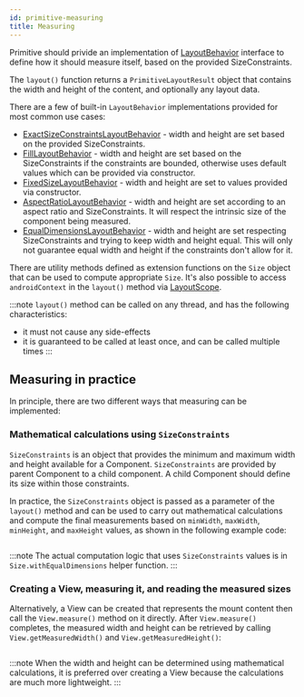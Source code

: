 ```yaml
---
id: primitive-measuring
title: Measuring
---
```


Primitive should privide an implementation of [LayoutBehavior](https://github.com/facebook/litho/blob/75655943f348c0347d534e6931fb53b2f7f16195/litho-rendercore-primitives/src/main/java/com/facebook/rendercore/primitives/LayoutBehavior.kt#L30) interface to define how it should measure itself, based on the provided SizeConstraints.

The `layout()` function returns a `PrimitiveLayoutResult` object that contains the width and height of the content, and optionally any layout data.

There are a few of built-in `LayoutBehavior` implementations provided for most common use cases:
 - [ExactSizeConstraintsLayoutBehavior](https://github.com/facebook/litho/blob/de470f73f816baedbcb85b23c70e93edad075bc8/litho-rendercore-primitives/src/main/java/com/facebook/rendercore/primitives/LayoutBehavior.kt#L50) - width and height are set based on the provided SizeConstraints.
 - [FillLayoutBehavior](https://github.com/facebook/litho/blob/de470f73f816baedbcb85b23c70e93edad075bc8/litho-rendercore-primitives/src/main/java/com/facebook/rendercore/primitives/LayoutBehavior.kt#L66) - width and height are set based on the SizeConstraints if the constraints are bounded, otherwise uses default values which can be provided via constructor.
 - [FixedSizeLayoutBehavior](https://github.com/facebook/litho/blob/de470f73f816baedbcb85b23c70e93edad075bc8/litho-rendercore-primitives/src/main/java/com/facebook/rendercore/primitives/LayoutBehavior.kt#L85) - width and height are set to values provided via constructor.
 - [AspectRatioLayoutBehavior](https://github.com/facebook/litho/blob/de470f73f816baedbcb85b23c70e93edad075bc8/litho-rendercore-primitives/src/main/java/com/facebook/rendercore/primitives/LayoutBehavior.kt#L104) - width and height are set according to an aspect ratio and SizeConstraints. It will respect the intrinsic size of the component being measured.
 - [EqualDimensionsLayoutBehavior](https://github.com/facebook/litho/blob/de470f73f816baedbcb85b23c70e93edad075bc8/litho-rendercore-primitives/src/main/java/com/facebook/rendercore/primitives/LayoutBehavior.kt#L124) - width and height are set respecting SizeConstraints and trying to keep width and height equal. This will only not guarantee equal width and height if the constraints don't allow for it.

There are utility methods defined as extension functions on the `Size` object that can be used to compute appropriate `Size`. It's also possible to access `androidContext` in the `layout()` method via [LayoutScope](https://github.com/facebook/litho/blob/75655943f348c0347d534e6931fb53b2f7f16195/litho-rendercore-primitives/src/main/java/com/facebook/rendercore/primitives/LayoutScope.kt#L27).

:::note
`layout()` method can be called on any thread, and has the following characteristics:
- it must not cause any side-effects
- it is guaranteed to be called at least once, and can be called multiple times
:::

## Measuring in practice

In principle, there are two different ways that measuring can be implemented:

### Mathematical calculations using `SizeConstraints`

`SizeConstraints` is an object that provides the minimum and maximum width and height available for a Component. `SizeConstraints` are provided by parent Component to a child component. A child Component should define its size within those constraints.

In practice, the `SizeConstraints` object is passed as a parameter of the `layout()` method and can be used to carry out mathematical calculations and compute the final measurements based on `minWidth`, `maxWidth`, `minHeight`, and `maxHeight` values, as shown in the following example code:

```kotlin file=sample/src/main/java/com/facebook/samples/litho/kotlin/primitives/bindto/ImageViewComponent.kt start=start_primitive_measure_example end=end_primitive_measure_example
```

:::note
The actual computation logic that uses `SizeConstraints` values is in `Size.withEqualDimensions` helper function.
:::

### Creating a View, measuring it, and reading the measured sizes

Alternatively, a View can be created that represents the mount content then call the `View.measure()` method on it directly. After `View.measure()` completes, the measured width and height can be retrieved by calling `View.getMeasuredWidth()` and `View.getMeasuredHeight()`:

```kotlin file=sample/src/main/java/com/facebook/samples/litho/kotlin/primitives/SampleTextInput.kt start=start_layout_with_view_measurement end=end_layout_with_view_measurement
```

:::note
When the width and height can be determined using mathematical calculations, it is preferred over creating a View because the calculations are much more lightweight.
:::

